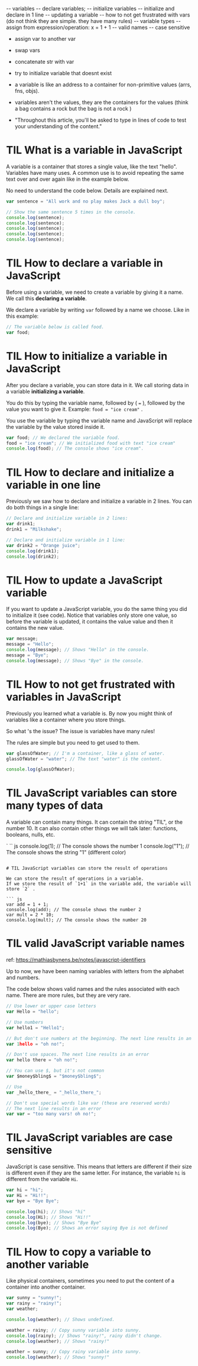-- variables
-- declare variables;
-- initialize variables
-- initialize and declare in 1 line
-- updating a variable
-- how to not get frustrated with vars (do not think they are simple. they have many rules)
-- variable types
-- assign from expression/operation: x = 1 + 1
-- valid names
-- case sensitive

- assign var to another var
- swap vars
- concatenate str with var

- try to initialize variable that doesnt exist
- a variable is like an address to a container for non-primitive values (arrs, fns, objs).
- variables aren't the values, they are the containers for the values (think a bag contains a rock but the bag is not a rock )
- "Throughout this article, you'll be asked to type in lines of code to test your understanding of the content."

# TIL What is a variable in JavaScript

A variable is a container that stores a single value, like the text "hello".
Variables have many uses. A common use is to avoid repeating the same text over and over again like in the example below.

No need to understand the code below. Details are explained next.

```js
var sentence = "All work and no play makes Jack a dull boy";

// Show the same sentence 5 times in the console.
console.log(sentence);
console.log(sentence);
console.log(sentence);
console.log(sentence);
console.log(sentence);
```

# TIL How to declare a variable in JavaScript

Before using a variable, we need to create a variable by giving it a name. We call this **declaring a variable**.

We declare a variable by writing `var` followed by a name we choose. Like in this example:

```js
// The variable below is called food.
var food;
```

# TIL How to initialize a variable in JavaScript

After you declare a variable, you can store data in it.
We call storing data in a variable **initializing a variable**.

You do this by typing the variable name, followed by ( `=` ), followed by the value you want to give it. Example: `food = "ice cream"` .

You use the variable by typing the variable name and JavaScript will replace the variable by the value stored inside it.

```js
var food; // We declared the variable food.
food = "ice cream"; // We initialized food with text "ice cream"
console.log(food); // The console shows "ice cream".
```

# TIL How to declare and initialize a variable in one line

Previously we saw how to declare and initialize a variable in 2 lines.
You can do both things in a single line:

```js
// Declare and initialize variable in 2 lines:
var drink1;
drink1 = "Milkshake";

// Declare and initialize variable in 1 line:
var drink2 = "Orange juice";
console.log(drink1);
console.log(drink2);
```

# TIL How to update a JavaScript variable

If you want to update a JavaScript variable, you do the same thing you did to initialize it (see code).
Notice that variables only store one value, so before the variable is updated, it contains the value value and then it contains the new value.

```js
var message;
message = "Hello";
console.log(message); // Shows "Hello" in the console.
message = "Bye";
console.log(message); // Shows "Bye" in the console.
```

# TIL How to not get frustrated with variables in JavaScript

Previously you learned what a variable is.
By now you might think of variables like a container where you store things.

So what 's the issue?
The issue is variables have many rules!

The rules are simple but you need to get used to them.

```js
var glassOfWater; // I'm a container, like a glass of water.
glassOfWater = "water"; // The text "water" is the content.

console.log(glassOfWater);
```

# TIL JavaScript variables can store many types of data

A variable can contain many things.
It can contain the string "TIL", or the number 10.
It can also contain other things we will talk later: functions, booleans, nulls, etc.

`
``
js
console.log(1); // The console shows the number 1
console.log("1"); // The console shows the string "1" (different color)

````

# TIL JavaScript variables can store the result of operations

We can store the result of operations in a variable.
If we store the result of `1+1` in the variable add, the variable will store `2` .

``` js
var add = 1 + 1;
console.log(add); // The console shows the number 2
var mult = 2 * 10;
console.log(mult); // The console shows the number 20
````

# TIL valid JavaScript variable names

ref: https://mathiasbynens.be/notes/javascript-identifiers

Up to now, we have been naming variables with letters from the alphabet and numbers.

The code below shows valid names and the rules associated with each name.
There are more rules, but they are very rare.

```js
// Use lower or upper case letters
var Hello = "hello";

// Use numbers
var hello1 = "Hello1";

// But don't use numbers at the beginning. The next line results in an error
var 1hello = "oh no!";

// Don't use spaces. The next line results in an error
var hello there = "oh no!";

// You can use $, but it's not common
var $money$bling$ = "$money$bling$";

// Use _
var _hello_there_ = "_hello_there_";

// Don't use special words like var (these are reserved words)
// The next line results in an error
var var = "too many vars! oh no!";
```

# TIL JavaScript variables are case sensitive

JavaScript is case sensitive. This means that letters are different if their size is different even if they are the same letter. For instance, the variable `hi` is different from the variable `Hi`.

```js
var hi = "hi";
var Hi = "Hi!!";
var bye = "Bye Bye";

console.log(hi); // Shows "hi"
console.log(Hi); // Shows "Hi!!"
console.log(bye); // Shows "Bye Bye"
console.log(Bye); // Shows an error saying Bye is not defined
```

# TIL How to copy a variable to another variable
Like physical containers, sometimes you need to put the content of a container into another container. 




```js
var sunny = "sunny!";
var rainy = "rainy!";
var weather;

console.log(weather); // Shows undefined.

weather = rainy; // Copy sunny variable into sunny.
console.log(rainy); // Shows "rainy!", rainy didn't change.
console.log(weather); // Shows "rainy!"

weather = sunny; // Copy rainy variable into sunny.
console.log(weather); // Shows "sunny!"
```
